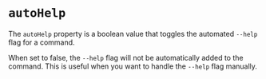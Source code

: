 # `autoHelp`

The `autoHelp` property is a boolean value that toggles the automated `--help` flag for a command.

When set to false, the `--help` flag will not be automatically added to the command. This is useful when you want to handle the `--help` flag manually.
